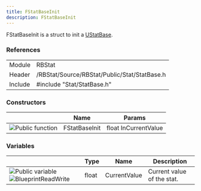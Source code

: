 ```yaml
---
title: FStatBaseInit
description: FStatBaseInit
---
```



FStatBaseInit is a struct to init a [UStatBase](../../classes/ustatbase).

### References

<table class="table" style="--columns-count: 2;">
	<tbody>
		<tr>
			<td>Module</td>
			<td>RBStat</td>
		</tr>
		<tr>
			<td>Header</td>
			<td>/RBStat/Source/RBStat/Public/Stat/StatBase.h</td>
		</tr>
		<tr>
			<td>Include</td>
			<td>#include "Stat/StatBase.h"</td>
		</tr>
	</tbody>
</table>

### Constructors

<table class="table" style="--columns-count: 3;">
	<thead>
		<tr>
			<th>&nbsp;</th>
			<th>Name</th>
			<th>Params</th>
		</tr>
	</thead>
	<tbody>
		<tr id="FStatBaseInit">
			<td class="td-1-icon">
				<img class="UE-icon" src="../../assets/icons/api_function_public.png" alt="Public function" title="Public function"/>
			</td>
			<td>FStatBaseInit</td>
			<td>
				float InCurrentValue
			</td>
		</tr>
	</tbody>
</table>

### Variables

<table class="table" style="--columns-count: 4;">
	<thead>
		<tr>
			<th>&nbsp;</th>
			<th>Type</th>
			<th>Name</th>
			<th>Description</th>
		</tr>
	</thead>
	<tbody>
		<tr id="CurrentValue">
			<td class="td-2-icon">
				<img class="UE-icon" src="../../assets/icons/api_variable_public.png" alt="Public variable" title="Public variable"/>
				<img class="UE-icon" src="../../assets/icons/api_variable_meta_blueprint.png" alt="BlueprintReadWrite" title="BlueprintReadWrite"/>
			</td>
			<td>float</td>
			<td>CurrentValue</td>
			<td>
				Current value of the stat.
			</td>
		</tr>
	</tbody>
</table>